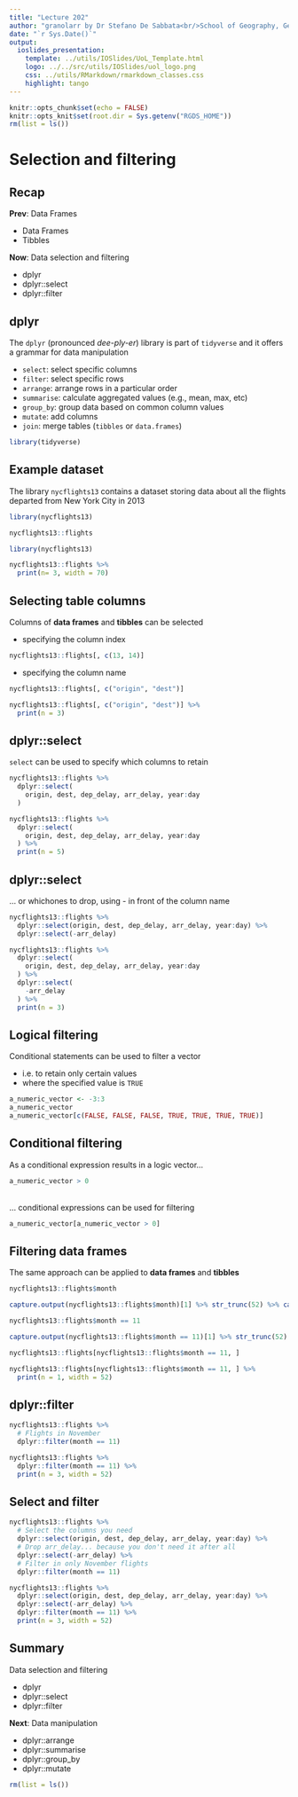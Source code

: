 ```yaml
---
title: "Lecture 202"
author: "granolarr by Dr Stefano De Sabbata<br/>School of Geography, Geology, and the Env.<br/>University of Leicester<br/><a href=\"https://github.com/sdesabbata/granolarr\">github.com/sdesabbata/granolarr</a><br/><a href=\"mailto:s.desabbata@le.ac.uk\">s.desabbata&commat;le.ac.uk</a> &vert; <a href=\"https://twitter.com/maps4thought\">&commat;maps4thought</a><br/>licensed under <a href=\"https://www.gnu.org/licenses/gpl-3.0.html\">GNU GPL v3.0</a>"
date: "`r Sys.Date()`"
output:
  ioslides_presentation:
    template: ../utils/IOSlides/UoL_Template.html
    logo: ../../src/utils/IOSlides/uol_logo.png
    css: ../utils/RMarkdown/rmarkdown_classes.css
    highlight: tango
---
```


```r
knitr::opts_chunk$set(echo = FALSE)
knitr::opts_knit$set(root.dir = Sys.getenv("RGDS_HOME"))
rm(list = ls())
```



# Selection and filtering



## Recap

**Prev**: Data Frames

- Data Frames
- Tibbles

**Now**: Data selection and filtering

- dplyr
- dplyr::select
- dplyr::filter



## dplyr

The `dplyr` (pronounced *dee-ply-er*) library is part of `tidyverse` and it offers a grammar for data manipulation

- `select`: select specific columns
- `filter`: select specific rows
- `arrange`: arrange rows in a particular order
- `summarise`: calculate aggregated values (e.g., mean, max, etc)
- `group_by`: group data based on common column values
- `mutate`: add columns
- `join`: merge tables (`tibbles` or `data.frames`)

```r
library(tidyverse)
```



## Example dataset

The library `nycflights13` contains a dataset storing data about all the flights departed from New York City in 2013
<!--
```r
install.packages("nycflights13")
```
-->
```r
library(nycflights13)

nycflights13::flights
```
```r
library(nycflights13)

nycflights13::flights %>% 
  print(n= 3, width = 70)
```



## Selecting table columns

Columns of **data frames** and **tibbles** can be selected

- specifying the column index

```r
nycflights13::flights[, c(13, 14)]
```

- specifying the column name

```r
nycflights13::flights[, c("origin", "dest")]
```
```r
nycflights13::flights[, c("origin", "dest")] %>% 
  print(n = 3)
```



## dplyr::select

`select` can be used to specify which columns to retain

```r
nycflights13::flights %>%
  dplyr::select( 
    origin, dest, dep_delay, arr_delay, year:day
  )
```
```r
nycflights13::flights %>%
  dplyr::select( 
    origin, dest, dep_delay, arr_delay, year:day
  ) %>% 
  print(n = 5)
```


## dplyr::select

... or whichones to drop, using - in front of the column name

```r
nycflights13::flights %>%
  dplyr::select(origin, dest, dep_delay, arr_delay, year:day) %>% 
  dplyr::select(-arr_delay)
```
```r
nycflights13::flights %>%
  dplyr::select(
    origin, dest, dep_delay, arr_delay, year:day
  ) %>% 
  dplyr::select(
    -arr_delay
  ) %>% 
  print(n = 3)
```


## Logical filtering

Conditional statements can be used to filter a vector

- i.e. to retain only certain values
- where the specified value is `TRUE`

```r
a_numeric_vector <- -3:3
a_numeric_vector
a_numeric_vector[c(FALSE, FALSE, FALSE, TRUE, TRUE, TRUE, TRUE)]
```



## Conditional filtering

As a conditional expression results in a logic vector...

```r
a_numeric_vector > 0
```

<br/>
... conditional expressions can be used for filtering

```r
a_numeric_vector[a_numeric_vector > 0]
```



## Filtering data frames

The same approach can be applied to **data frames** and **tibbles**

```r
nycflights13::flights$month
```
```r
capture.output(nycflights13::flights$month)[1] %>% str_trunc(52) %>% cat()
```

```r
nycflights13::flights$month == 11
```
```r
capture.output(nycflights13::flights$month == 11)[1] %>% str_trunc(52) %>% cat()
```

```r
nycflights13::flights[nycflights13::flights$month == 11, ]
```
```r
nycflights13::flights[nycflights13::flights$month == 11, ] %>% 
  print(n = 1, width = 52)
```



## dplyr::filter

```r
nycflights13::flights %>%
  # Flights in November
  dplyr::filter(month == 11)
```
```r
nycflights13::flights %>%
  dplyr::filter(month == 11) %>%
  print(n = 3, width = 52)
```




## Select and filter

```r
nycflights13::flights %>%
  # Select the columns you need
  dplyr::select(origin, dest, dep_delay, arr_delay, year:day) %>% 
  # Drop arr_delay... because you don't need it after all
  dplyr::select(-arr_delay) %>%
  # Filter in only November flights
  dplyr::filter(month == 11)
```
```r
nycflights13::flights %>%
  dplyr::select(origin, dest, dep_delay, arr_delay, year:day) %>%
  dplyr::select(-arr_delay) %>%
  dplyr::filter(month == 11) %>%
  print(n = 3, width = 52)
```



## Summary

Data selection and filtering

- dplyr
- dplyr::select
- dplyr::filter

**Next**: Data manipulation

- dplyr::arrange
- dplyr::summarise
- dplyr::group_by
- dplyr::mutate



```r
rm(list = ls())
```
